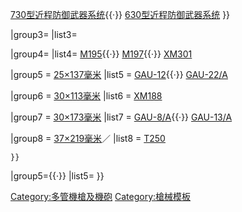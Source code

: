 {{Navbox with collapsible groups
|name   = 现代加特林机枪及机炮
|title  = [[加特林机枪|现代加特林机枪及机炮]]
|style  = width:100%
|state = autocollapse

|group1={{flagcountry|German Empire}}
|list1= {{Navbox subgroup

|group1 = [[7.92×57mm毛瑟]]
|list1  = [[福克-莱姆伯格机枪|福克-莱姆伯格机枪(Fokker-Leimberger)]]
 }}

|group2= {{flagcountry|People's Republic of China}}
|list2 = {{Navbox subgroup

|group1 = 7.62毫米（[[7.62×54mmR]]）
|list1  = [[CS/LM12型转管速射机枪|CS/LM12]]{{·}} [[華慶迷你砲機槍]]

|group2 = [[12.7×108mm|12.7毫米]]
|list2 = [[CS/LM5型轉管機槍]]

<!-- |group3 = [[14.5×114mm|14.5×114毫米]]
|list3 = [http://img183.imageshack.us/img183/4815/china145ib1.jpg 14.5mm] -->

|group3 = [[30毫米口径|30毫米]]
|list3 = [[H/PJ-11型11管30毫米舰炮|1130型近程防御武器系统]]{{·}} [[H/PJ-12型7管30毫米舰炮|730型近程防御武器系统]]{{·}} [[H/PJ-13型6管30毫米舰炮|630型近程防御武器系统]]
}}

|group3={{flagcountry|Poland}}
|list3= {{Navbox subgroup

|group1 = [[12.7×99mm NATO|12.7×99 NATO]]
|list1 = [[WLKM加特林重機槍]]
}}

|group4={{flagcountry|United States}}
|list4= {{Navbox subgroup

|group1 = [[5.56×45mm NATO|5.56×45 NATO]]
|list1  = [[XM214微型砲機槍|XM214]]

|group2 = [[7.62×51mm NATO|7.62×51 NATO]]
|list2  = [[M134迷你砲機槍|M134]]

|group3 = [[12.7×99mm NATO|12.7×99 NATO]]
|list3 = [[GAU-19加特林重機槍|GAU-19]]

|group4 = [[20毫米口径|20×102毫米]]
|list4  = [[M61火神式機砲|M61]]{{·}} [[M195]]{{·}} [[M197加特林機炮|M197]]{{·}} [[XM301加特林機炮|XM301]]

|group5 = [[25毫米口径|25×137毫米]]
|list5  = [[GAU-12平衡者机炮|GAU-12]]{{·}} [[GAU-12平衡者机炮#GAU-22/A|GAU-22/A]]

|group6 = [[30毫米口径|30×113毫米]]
|list6  = [[XM188]]

|group7 = [[30×173毫米]]
|list7  = [[GAU-8复仇者机炮|GAU-8/A]]{{·}}  [[GAU-13加特林機炮|GAU-13/A]]

|group8 = [[37×219毫米]]／{{Link-ja|35毫米口径|35mm口径弾|35×228毫米}}
|list8  = [[T249民團團員防空砲車|T250]]
 }}

|group5={{flagcountry|USSR}}{{·}}  {{flagcountry|Russia}}
|list5= {{Navbox subgroup

|group1 = [[5.45×39mm|5.45×39毫米]]
|list1  = [[GShG-5.45加特林機槍|GShG-5.45]]

|group2 = [[7.62×54mmR|7.62×54毫米]]
|list2  = [[GShG-7.62加特林機槍|GShG-7.62]]

|group3 = [[12.7×108mm|12.7×108毫米]]
|list3 = [[Yak-B 12.7毫米加特林重機槍|Yak-B 12.7]]

|group4 = [[23×115毫米]]
|list4  = [[GSh-6-23加特林机炮|GSh-6-23]]

|group5 = [[30×165毫米]]
|list5  = [[GSh-6-30加特林机炮|GSh-6-30]]
 }}
<includeonly>[[Category:多管機槍及機砲]]</includeonly>
}}<noinclude>
{{Documentation}}
[[Category:槍械模板]]

</noinclude>